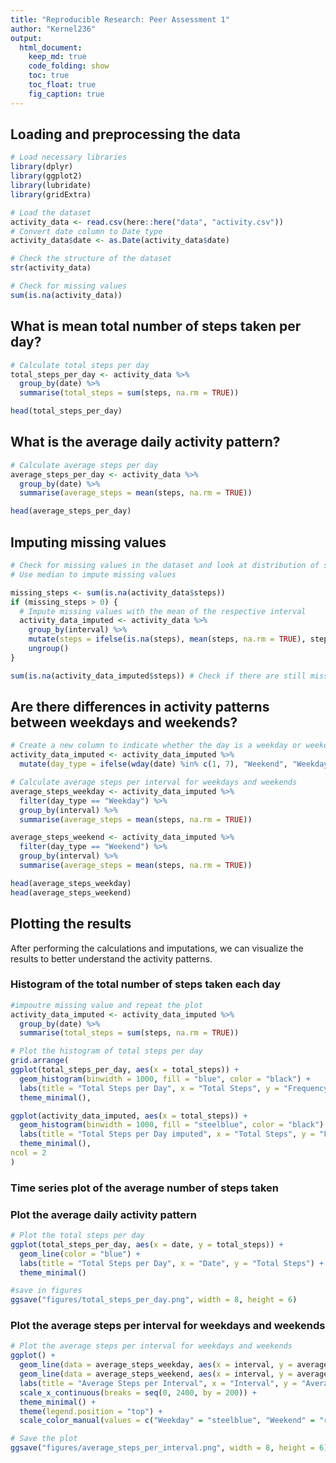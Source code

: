```yaml
---
title: "Reproducible Research: Peer Assessment 1"
author: "Kernel236"
output: 
  html_document:
    keep_md: true
    code_folding: show
    toc: true
    toc_float: true
    fig_caption: true
---
```



## Loading and preprocessing the data
```r
# Load necessary libraries
library(dplyr)
library(ggplot2)
library(lubridate)
library(gridExtra)

# Load the dataset
activity_data <- read.csv(here::here("data", "activity.csv"))
# Convert date column to Date type
activity_data$date <- as.Date(activity_data$date)

# Check the structure of the dataset
str(activity_data)

# Check for missing values
sum(is.na(activity_data))
```

## What is mean total number of steps taken per day?
```r
# Calculate total steps per day
total_steps_per_day <- activity_data %>%
  group_by(date) %>%
  summarise(total_steps = sum(steps, na.rm = TRUE))

head(total_steps_per_day)
```

## What is the average daily activity pattern?
```r
# Calculate average steps per day
average_steps_per_day <- activity_data %>%
  group_by(date) %>%
  summarise(average_steps = mean(steps, na.rm = TRUE))

head(average_steps_per_day)
```

## Imputing missing values

```r
# Check for missing values in the dataset and look at distribution of steps
# Use median to impute missing values

missing_steps <- sum(is.na(activity_data$steps))
if (missing_steps > 0) {
  # Impute missing values with the mean of the respective interval
  activity_data_imputed <- activity_data %>%
    group_by(interval) %>%
    mutate(steps = ifelse(is.na(steps), mean(steps, na.rm = TRUE), steps)) %>%
    ungroup()
}

sum(is.na(activity_data_imputed$steps)) # Check if there are still missing values
```

## Are there differences in activity patterns between weekdays and weekends?
```r
# Create a new column to indicate whether the day is a weekday or weekend
activity_data_imputed <- activity_data_imputed %>%
  mutate(day_type = ifelse(wday(date) %in% c(1, 7), "Weekend", "Weekday"))

# Calculate average steps per interval for weekdays and weekends
average_steps_weekday <- activity_data_imputed %>%
  filter(day_type == "Weekday") %>%
  group_by(interval) %>%
  summarise(average_steps = mean(steps, na.rm = TRUE))

average_steps_weekend <- activity_data_imputed %>%
  filter(day_type == "Weekend") %>%
  group_by(interval) %>%
  summarise(average_steps = mean(steps, na.rm = TRUE))

head(average_steps_weekday)
head(average_steps_weekend)
```

## Plotting the results

After performing the calculations and imputations, we can visualize the results to better understand the activity patterns.

### Histogram of the total number of steps taken each day
```r

#impoutre missing value and repeat the plot
activity_data_imputed <- activity_data_imputed %>%
  group_by(date) %>%
  summarise(total_steps = sum(steps, na.rm = TRUE))

# Plot the histogram of total steps per day
grid.arrange(
ggplot(total_steps_per_day, aes(x = total_steps)) +
  geom_histogram(binwidth = 1000, fill = "blue", color = "black") +
  labs(title = "Total Steps per Day", x = "Total Steps", y = "Frequency") +
  theme_minimal(),

ggplot(activity_data_imputed, aes(x = total_steps)) +
  geom_histogram(binwidth = 1000, fill = "steelblue", color = "black") +
  labs(title = "Total Steps per Day imputed", x = "Total Steps", y = "Frequency") +
  theme_minimal(),
ncol = 2
)

```

### Time series plot of the average number of steps taken

### Plot the average daily activity pattern
```r
# Plot the total steps per day
ggplot(total_steps_per_day, aes(x = date, y = total_steps)) +
  geom_line(color = "blue") +
  labs(title = "Total Steps per Day", x = "Date", y = "Total Steps") +
  theme_minimal()

#save in figures
ggsave("figures/total_steps_per_day.png", width = 8, height = 6)

```

### Plot the average steps per interval for weekdays and weekends
```r
# Plot the average steps per interval for weekdays and weekends
ggplot() +
  geom_line(data = average_steps_weekday, aes(x = interval, y = average_steps), color = "steelblue") +
  geom_line(data = average_steps_weekend, aes(x = interval, y = average_steps), color = "red") +
  labs(title = "Average Steps per Interval", x = "Interval", y = "Average Steps") +
  scale_x_continuous(breaks = seq(0, 2400, by = 200)) +
  theme_minimal() +
  theme(legend.position = "top") +
  scale_color_manual(values = c("Weekday" = "steelblue", "Weekend" = "red"))

# Save the plot
ggsave("figures/average_steps_per_interval.png", width = 8, height = 6)
```
